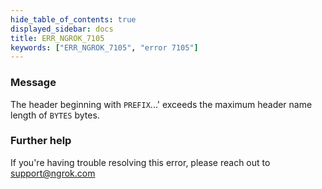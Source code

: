 ```yaml
---
hide_table_of_contents: true
displayed_sidebar: docs
title: ERR_NGROK_7105
keywords: ["ERR_NGROK_7105", "error 7105"]
---
```


### Message

The header beginning with `PREFIX`...' exceeds the maximum header name length of `BYTES` bytes.

### Further help

If you're having trouble resolving this error, please reach out to [support@ngrok.com](mailto:support@ngrok.com?subject=Help%20with%20ERR_NGROK_7105)
